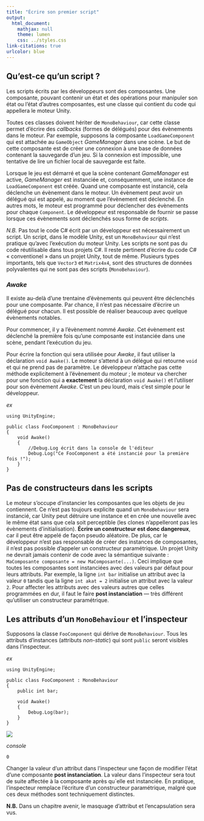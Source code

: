 ```yaml
---
title: "Écrire son premier script"
output:
  html_document:
    mathjax: null
    theme: lumen
    css: ../styles.css
link-citations: true
urlcolor: blue
---
```

<link rel="stylesheet"
      href="//cdnjs.cloudflare.com/ajax/libs/highlight.js/9.15.8/styles/github.min.css">
<script src="//cdnjs.cloudflare.com/ajax/libs/highlight.js/9.15.8/highlight.min.js"></script>
<script>hljs.initHighlightingOnLoad();</script>

## Qu'est-ce qu'un script ?
Les scripts écrits par les développeurs sont des composantes. Une composante, pouvant contenir un état et des opérations pour manipuler son état ou l'état d'autres composantes, est une classe qui contient du code qui appellera le moteur Unity.

Toutes ces classes doivent hériter de `MonoBehaviour`, car cette classe permet d'écrire des _callbacks_ (formes de délégués) pour des évènements dans le moteur. Par exemple, supposons la composante `LoadGameComponent` qui est attachée au `GameObject` _GameManager_ dans une scène. Le but de cette composante est de créer une connexion à une base de données contenant la sauvegarde d'un jeu. Si la connexion est impossible, une tentative de lire un fichier local de sauvegarde est faite.

Lorsque le jeu est démarré et que la scène contenant _GameManager_ est active, _GameManager_ est instanciée et, conséquemment, une instance de `LoadGameComponent` est créée. Quand une composante est instancié, cela déclenche un évènement dans le moteur. Un évènement peut avoir un délégué qui est appelé, au moment que l'évènement est déclenché. En autres mots, le moteur est programmé pour déclencher des évènements pour chaque `Component`. Le développeur est responsable de fournir se passe lorsque ces évènements sont déclenchés sous forme de _scripts_. 

*N.B.* Pas tout le code C# écrit par un développeur est nécessairement un script. Un script, dans le modèle Unity, est un `MonoBehaviour` qui n'est pratique qu'avec l'exécution du moteur Unity. Les scripts ne sont pas du code réutilisable dans tous projets C#. Il reste pertinent d'écrire du code C# « conventionel » dans un projet Unity, tout de même. Plusieurs types importants, tels que `Vector3` et `Matrix4x4`, sont des structures de données polyvalentes qui ne sont pas des scripts (`MonoBehaviour`).

### _Awake_
Il existe au-delà d'une trentaine d'évènements qui peuvent être déclenchés pour une composante. Par chance, il n'est pas nécessaire d'écrire un délégué pour chacun. Il est possible de réaliser beaucoup avec quelque évènements notables.

Pour commencer, il y a l'évènement nommé _Awake_. Cet évènement est déclenché la première fois qu'une composante est instanciée dans une scène, pendant l'exécution du jeu.

Pour écrire la fonction qui sera utilisée pour _Awake_, il faut utiliser la déclaration `void Awake()`. Le moteur s'attend à un délégué qui retourne `void` et qui ne prend pas de paramètre. Le développeur n'attache pas cette méthode explicitement à l'évènement du moteur ; le moteur va chercher pour une fonction qui a **exactement** la déclaration `void Awake()` et l'utiliser pour son évènement _Awake_. C'est un peu lourd, mais c'est simple pour le développeur.

*ex*
```
using UnityEngine;

public class FooComponent : MonoBehaviour
{
    void Awake()
    {
        //Debug.Log écrit dans la console de l'éditeur
        Debug.Log("Ce FooComponent a été instancié pour la première fois !");    
    }
}
```

## Pas de constructeurs dans les scripts
Le moteur s'occupe d'instancier les composantes que les objets de jeu contiennent. Ce n'est pas toujours explicite quand un `MonoBehaviour` sera instancié, car Unity peut détruire une instance et en crée une nouvelle avec le même état sans que cela soit perceptible (les clones n'appelleront pas les évènements d'initialisation). **Écrire un constructeur est donc dangereux**, car il peut être appelé de façon pseudo aléatoire. De plus, car le développeur n'est pas responsable de créer des instances de composantes, il n'est pas possible d'appeler un constructeur paramétrique. Un projet Unity ne devrait jamais contenir de code avec la sémantique suivante : `MaComposante composante = new MaComposante(...)`. Ceci implique que toutes les composantes sont instanciées avec des valeurs par défaut pour leurs attributs. Par exemple, la ligne `int bar` initialise un attribut avec la valeur `0` tandis que la ligne `int akat = 2` initialise un attribut avec la valeur `2 `. Pour affecter les attributs avec des valeurs autres que celles programmées en dur, il faut le faire **post instanciation** — très différent qu'utiliser un constructeur paramétrique.

## Les attributs d'un `MonoBehaviour` et l'inspecteur
Supposons la classe `FooComponent` qui dérive de `MonoBehaviour`. Tous les attributs d'instances (attributs _non-static_) qui sont `public` seront visibles dans l'inspecteur.

_ex_
```
using UnityEngine;

public class FooComponent : MonoBehaviour
{
    public int bar;
    
    void Awake()
    {
        Debug.Log(bar);
    }
}
```

![](inspbar.png)

_console_
```
0
```

Changer la valeur d'un attribut dans l'inspecteur une façon de modifier l'état d'une composante **post instanciation**. La valeur dans l'inspecteur sera tout de suite affectée à la composante après qu`elle est instanciée. En pratique, l'inspecteur remplace l'écriture d'un constructeur paramétrique, malgré que ces deux méthodes sont techniquement distinctes.

**N.B.** Dans un chapitre avenir, le masquage d'attribut et l'encapsulation sera vus.

